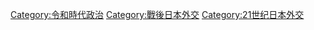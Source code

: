 [[Category:令和時代政治|Category:令和時代政治]]
[[Category:戰後日本外交|Category:戰後日本外交]]
[[Category:21世纪日本外交|Category:21世纪日本外交]]
